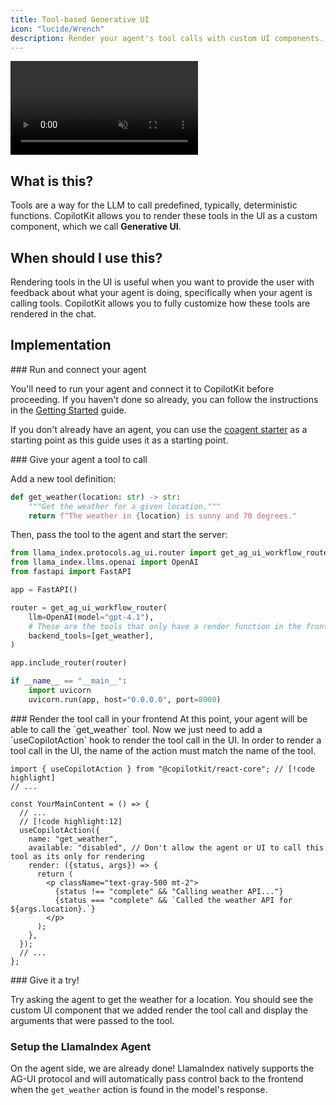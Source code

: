 ```yaml
---
title: Tool-based Generative UI
icon: "lucide/Wrench"
description: Render your agent's tool calls with custom UI components.
---
```



<video
  src="https://cdn.copilotkit.ai/docs/copilotkit/images/coagents/tool-based-gen-ui.mp4"
  className="rounded-lg shadow-xl"
  loop
  playsInline
  controls
  autoPlay
  muted
/>
<Callout>
  This video demonstrates the [implementation](#implementation) section applied
  to out [coagents starter
  project](https://github.com/CopilotKit/CopilotKit/tree/main/examples/coagents-starter-llamaindex).
</Callout>

## What is this?

Tools are a way for the LLM to call predefined, typically, deterministic functions. CopilotKit allows you to render these tools in the UI
as a custom component, which we call **Generative UI**.

## When should I use this?

Rendering tools in the UI is useful when you want to provide the user with feedback about what your agent is doing, specifically
when your agent is calling tools. CopilotKit allows you to fully customize how these tools are rendered in the chat.

## Implementation

<Steps>
<Step>
### Run and connect your agent

You'll need to run your agent and connect it to CopilotKit before proceeding. If you haven't done so already,
you can follow the instructions in the [Getting Started](/llamaindex/quickstart/llamaindex) guide.

If you don't already have an agent, you can use the [coagent starter](https://github.com/CopilotKit/CopilotKit/tree/main/examples/llamaindex/starter) as a starting point
as this guide uses it as a starting point.

</Step>
<Step>
### Give your agent a tool to call

Add a new tool definition:

```python
def get_weather(location: str) -> str:
    """Get the weather for a given location."""
    return f"The weather in {location} is sunny and 70 degrees."
```

Then, pass the tool to the agent and start the server:

```python
from llama_index.protocols.ag_ui.router import get_ag_ui_workflow_router
from llama_index.llms.openai import OpenAI
from fastapi import FastAPI

app = FastAPI()

router = get_ag_ui_workflow_router(
    llm=OpenAI(model="gpt-4.1"),
    # These are the tools that only have a render function in the frontend
    backend_tools=[get_weather],
)

app.include_router(router)

if __name__ == "__main__":
    import uvicorn
    uvicorn.run(app, host="0.0.0.0", port=8000)
```
    
</Step>
<Step>
### Render the tool call in your frontend
At this point, your agent will be able to call the `get_weather` tool. Now 
we just need to add a `useCopilotAction` hook to render the tool call in
the UI.

<Callout type="info" title="Important">
  In order to render a tool call in the UI, the name of the action must match
  the name of the tool.
</Callout>

```tsx title="app/page.tsx"
import { useCopilotAction } from "@copilotkit/react-core"; // [!code highlight]
// ...

const YourMainContent = () => {
  // ...
  // [!code highlight:12]
  useCopilotAction({
    name: "get_weather",
    available: "disabled", // Don't allow the agent or UI to call this tool as its only for rendering
    render: ({status, args}) => {
      return (
        <p className="text-gray-500 mt-2">
          {status !== "complete" && "Calling weather API..."}
          {status === "complete" && `Called the weather API for ${args.location}.`}
        </p>
      );
    },
  });
  // ...
};
```

</Step>
<Step>
### Give it a try!

Try asking the agent to get the weather for a location. You should see the custom UI component that we added
render the tool call and display the arguments that were passed to the tool.

</Step>
</Steps>

### Setup the LlamaIndex Agent
On the agent side, we are already done! LlamaIndex natively supports the AG-UI protocol and will automatically
pass control back to the frontend when the `get_weather` action is found in the model's response. 
